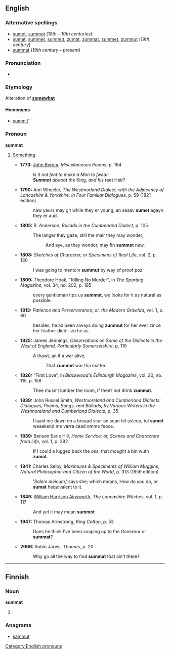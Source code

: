 ==English==
===Alternative spellings===
*[[sumet]], [[summot]] (''18th – 19th centuries'')
*[[sumat]], [[summet]], [[summut]], [[zumat]], [[zummat]], [[zummet]], [[zummut]] (''19th century'')
*[[summat]] (''19th century – present'')

===Pronunciation===
*{{IPA|/ˈsʌmət/}}

===Etymology===
Alteration of '''[[somewhat]]'''

====Homonyms====
* [[summit]]''

===Pronoun===
'''summat'''

# {{context|UK|regional}} [[something|Something]].
#*'''1773:''' [[w:John Byrom|John Byrom]], ''Miscellaneous Poems'', p. 164
#*:''Is it not ſent to make a Mon to ſwear''
#*:'''''Summot''' abaoot the'' King, ''and his'' reet Heir?
#*'''1790:''' Ann Wheeler, ''The Westmorland Dialect, with the Adjacency of Lancashire & Yorkshire, in Four Familiar Dialogues'', p. 59 (1821 edition)
#*:naw yaurs may git while they er young, an seaav '''sumet''' agayn they er aud.
#*'''1805:''' R. Anderson, ''Ballads in the Cumberland Dialect'', p. 105
#*:The langer they gaze, still the mair they may wonder,
#*::And aye, as they wonder, may fin '''summet''' new.
#*'''1808:''' ''Sketches of Character, or Specimens of Real Life'', vol. 2, p. 130
#*:I was going to mentoin '''summut''' by way of proof poz
#*'''1809:''' Theodore Hook, "Killing No Murder", in ''The Sporting Magazine'', vol. 34, no. 202, p. 185
#*:every gentleman tips us '''summat''', we looks for it as natural as possible.
#*'''1813:''' ''Patience and Perserverance; or, the Modern Griselda'', vol. 1, p. 60
#*:besides, he az been always doing '''zummut''' for her ever zince her feather died—zo he as.
#*'''1825:''' James Jennings, ''Observations on Some of the Dialects in the West of England, Particularly Somersetshire'', p. 119
#*:A thawt, an if a war alive,
#*::That '''zummet''' war tha matter.
#*'''1826:''' "First Love", in ''Blackwood's Edinburgh Magazine'', vol. 20, no. 115, p. 158
#*:Thee musn’t lumber the room, if thee’l not drink '''zummat'''.
#*'''1839:''' John Russel Smith, ''Westmoreland and Cumberland Dialects: Dialogues, Poems, Songs, and Ballads, by Various Writers in the Westmoreland and Cumberland Dialects'', p. 35
#*:I laaid me dawn on a breaad scar an sean fel asleep, tul '''sumet''' weaakend me varra caad omme feace.
#*'''1839:''' Benson Earle Hill, ''Home Service; or, Scenes and Characters from Life'', vol. 1, p. 282
#*:If I could a lugged back the ''oss'', that ''mought'' a bin wuth '''zumat'''.
#*'''1841:''' Charles Selby, ''Maximums & Speciments of William Muggins, Natural Philosopher and Citizen of the World'', p. 313 (1859 edition)
#*:‛''Salem aleicum'',’ says she; which means, How do you do, or '''sumat''' hequivalent to it.
#*'''1849:''' [[w:William Harrison Ainsworth|William Harrison Ainsworth]], ''The Lancashire Witches'', vol. 1, p. 117
#*:And yet it may mean '''summot'''
#*'''1947:''' Thomas Armstrong, ''King Cotton'', p. 53
#*:Does he think I’ve been soaping up to the Governor or '''summat'''?
#*'''2006:''' Robin Jarvis, ''Thomas'', p. 20
#*:Why go all the way to find '''summat''' that ain’t there?
[[Category:English pronouns]]
----

==Finnish==

===Noun===
'''summat'''

# {{plural of|summa|lang=Finnish}}

===Anagrams===
*[[sammut]]